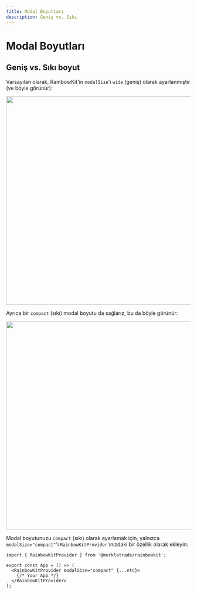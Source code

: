 ```yaml
---
title: Modal Boyutları
description: Geniş vs. Sıkı
---
```


# Modal Boyutları

## Geniş vs. Sıkı boyut

Varsayılan olarak, RainbowKit'in `modalSize`'ı `wide` (geniş) olarak ayarlanmıştır (ve böyle görünür):

<Img src="/modal-default.png" height="569" width="1029" />

Ayrıca bir `compact` (sıkı) modal boyutu da sağlarız, bu da böyle görünür:

<Img src="/modal-compact.png" height="569" width="1029" />

Modal boyutunuzu `compact` (sıkı) olarak ayarlamak için, yalnızca `modalSize="compact"`'ı `RainbowKitProvider`'ınızdaki bir özellik olarak ekleyin:

```tsx
import { RainbowKitProvider } from '@merkletrade/rainbowkit';

export const App = () => (
  <RainbowKitProvider modalSize="compact" {...etc}>
    {/* Your App */}
  </RainbowKitProvider>
);
```
